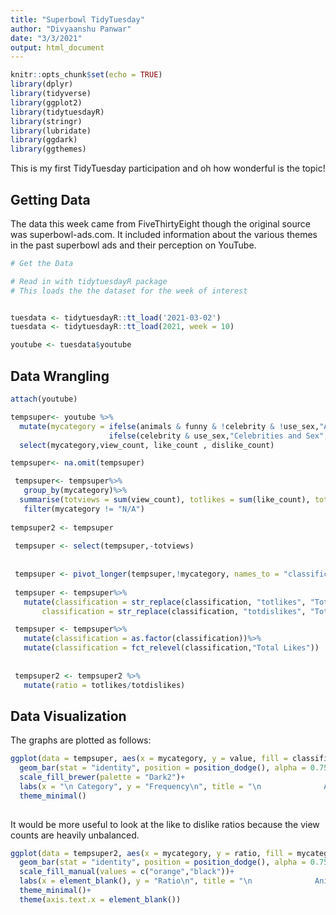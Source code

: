 ---
title: "Superbowl TidyTuesday"
author: "Divyaanshu Panwar"
date: "3/3/2021"
output: html_document
---

```{r setup, include=FALSE}
knitr::opts_chunk$set(echo = TRUE)
library(dplyr)
library(tidyverse)
library(ggplot2)
library(tidytuesdayR)
library(stringr)
library(lubridate)
library(ggdark)
library(ggthemes)
```

This is my first TidyTuesday participation and oh how wonderful is the topic!

## Getting Data

The data this week came from FiveThirtyEight though the original source was superbowl-ads.com. It included information about the various themes in the past superbowl ads and their perception on YouTube. 

```{r message=FALSE, results=FALSE}
# Get the Data

# Read in with tidytuesdayR package 
# This loads the the dataset for the week of interest


tuesdata <- tidytuesdayR::tt_load('2021-03-02')
tuesdata <- tidytuesdayR::tt_load(2021, week = 10)

youtube <- tuesdata$youtube


```


## Data Wrangling 



```{r message=FALSE}
attach(youtube)

tempsuper<- youtube %>%
  mutate(mycategory = ifelse(animals & funny & !celebrity & !use_sex,"Animals and Humour",
                      ifelse(celebrity & use_sex,"Celebrities and Sex","N/A")))%>%
  select(mycategory,view_count, like_count , dislike_count)

tempsuper<- na.omit(tempsuper)

 tempsuper<- tempsuper%>%
   group_by(mycategory)%>%
  summarise(totviews = sum(view_count), totlikes = sum(like_count), totdislikes=sum(dislike_count))%>%
   filter(mycategory != "N/A")
 
tempsuper2 <- tempsuper   
     
 tempsuper <- select(tempsuper,-totviews)
 
 
 tempsuper <- pivot_longer(tempsuper,!mycategory, names_to = "classification", values_to = "value")
 
 tempsuper <- tempsuper%>%
   mutate(classification = str_replace(classification, "totlikes", "Total Likes"), 
       classification = str_replace(classification, "totdislikes", "Total Dislikes"))

 tempsuper <- tempsuper%>%
   mutate(classification = as.factor(classification))%>%
   mutate(classification = fct_relevel(classification,"Total Likes"))
 
 
 tempsuper2 <- tempsuper2 %>%
   mutate(ratio = totlikes/totdislikes)

```



## Data Visualization

The graphs are plotted as follows:

```{r message=FALSE}

ggplot(data = tempsuper, aes(x = mycategory, y = value, fill = classification)) +
  geom_bar(stat = "identity", position = position_dodge(), alpha = 0.75)  +
  scale_fill_brewer(palette = "Dark2")+
  labs(x = "\n Category", y = "Frequency\n", title = "\n              Animals and Humour or Celebrities and Sex? \n",fill=element_blank())+
  theme_minimal()
  

```

It would be more useful to look at the like to dislike ratios because the view counts are heavily unbalanced.

```{r message=FALSE}
ggplot(data = tempsuper2, aes(x = mycategory, y = ratio, fill = mycategory)) +
  geom_bar(stat = "identity", position = position_dodge(), alpha = 0.75)  +
  scale_fill_manual(values = c("orange","black"))+
  labs(x = element_blank(), y = "Ratio\n", title = "\n              Animals and Humour or Celebrities and Sex?\n                           Looking at like/dislike ratios \n", fill = "Category") +
  theme_minimal()+
  theme(axis.text.x = element_blank())
  
```



